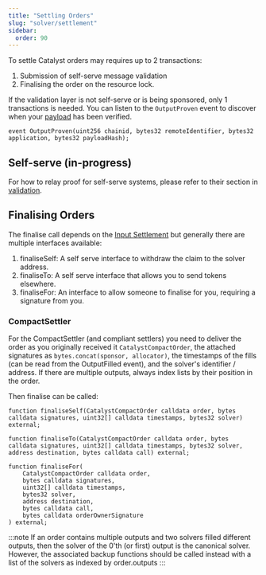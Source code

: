 ```yaml
---
title: "Settling Orders"
slug: "solver/settlement"
sidebar:
  order: 90
---
```



To settle Catalyst orders may requires up to 2 transactions:
1. Submission of self-serve message validation
2. Finalising the order on the resource lock.

If the validation layer is not self-serve or is being sponsored, only 1 transactions is needed. You can listen to the `OutputProven` event to discover when your [payload](/solver/evm#validation-layers) has been verified.
```
event OutputProven(uint256 chainid, bytes32 remoteIdentifier, bytes32 application, bytes32 payloadHash);
```

## Self-serve (in-progress)

For how to relay proof for self-serve systems, please refer to their section in [validation](/architecture/validation).

## Finalising Orders

The finalise call depends on the [Input Settlement](/architecture/input) but generally there are multiple interfaces available:

1. finaliseSelf: A self serve interface to withdraw the claim to the solver address.
2. finaliseTo: A self serve interface that allows you to send tokens elsewhere.
3. finaliseFor: An interface to allow someone to finalise for you, requiring a signature from you.


### CompactSettler

For the CompactSettler (and compliant settlers) you need to deliver the order as you originally received it `CatalystCompactOrder`, the attached signatures as `bytes.concat(sponsor, allocator)`, the timestamps of the fills (can be read from the OutputFilled event), and the solver's identifier / address. If there are multiple outputs, always index lists by their position in the order.

Then finalise can be called:

```solidity
function finaliseSelf(CatalystCompactOrder calldata order, bytes calldata signatures, uint32[] calldata timestamps, bytes32 solver) external;

function finaliseTo(CatalystCompactOrder calldata order, bytes calldata signatures, uint32[] calldata timestamps, bytes32 solver, address destination, bytes calldata call) external;

function finaliseFor(
    CatalystCompactOrder calldata order,
    bytes calldata signatures,
    uint32[] calldata timestamps,
    bytes32 solver,
    address destination,
    bytes calldata call,
    bytes calldata orderOwnerSignature
) external;
```

:::note
If an order contains multiple outputs and two solvers filled different outputs, then the solver of the 0'th (or first) output is the canonical solver. However, the associated backup functions should be called instead with a list of the solvers as indexed by order.outputs
:::